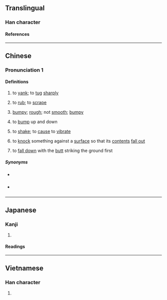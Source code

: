 {{character info}}
==Translingual==

===Han character===
{{Han char|rn=64|rad=手|as=04|sn=7|four=50017|canj=QPU|ids=⿰扌屯}}

====References====
{{Han ref|kx=0419.170|dkj=11850|dj=0766.090|hdz=31835.030|uh=627D}}

----

==Chinese==
{{zh-forms|alt=頓,扥,𢻴,㩐}}
{{zh-wp|yue}}

===Pronunciation 1===
{{zh-pron
|m=dèn
|c=dan3,dan6
|mc=y
|oc=y
|cat=v,a
}}

{{attn|zhx-teo|Fielde (1883): 摧 tùn "to jerk; to pull at violently"?}}

====Definitions====
{{zh-hanzi}}

# to [[yank]]; to [[tug]] [[sharply]]
# {{lb|zh|dialectal}} to [[rub]]; to [[scrape]]
# {{lb|zh|Cantonese|of a ride}} [[bumpy]]; {{lb|zh|of a road}} [[rough]]; not [[smooth]]; [[bumpy]]
#: {{zh-x|架 車 咁 扽 嘅{ge2}？條 路 唔 扽 個噃{bo3}。||C}}
# {{lb|zh|Cantonese}} to [[bump]] up and down
# {{lb|zh|obsolete|or|Cantonese|transitive}} to [[shake]]; to [[cause]] to [[vibrate]]
#: {{zh-x|扽 下{haa5} 張 地氈。|'''Shake''' the carpet.|C}}
# {{lb|zh|Cantonese}} to [[knock]] something against a [[surface]] so that its [[content]]s [[fall out]]
# {{lb|zh|Cantonese|of a person}} to [[fall down]] with the [[butt]] striking the ground first

=====Synonyms=====
{{zh-dial|拉}}
* {{s|bumpy}} {{zh-l|顛簸}}
* {{s|to shake}} {{zh-l|抖}}

----

==Japanese==

===Kanji===
{{ja-kanji|grade=|rs=手04}}

# {{rfdef|ja|sort=手04}}

====Readings====
{{ja-readings
|on=とん
|kun=ひく
}}

----

==Vietnamese==

===Han character===
{{vi-readings|rs=手04|reading=đùn}}

# {{rfdef|vi|sort=手04}}